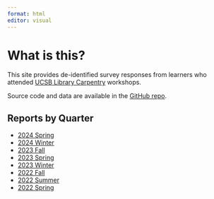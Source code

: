 ```yaml
---
format: html
editor: visual
---
```


# What is this?

This site provides de-identified survey responses from learners who attended [UCSB Library Carpentry](https://ucsbcarpentry.github.io/) workshops.

Source code and data are available in the [GitHub repo](https://github.com/UCSBCarpentry/wkshp-survey-analysis).

## Reports by Quarter

-   [2024 Spring](2024-spring-index.html)
-   [2024 Winter](2024-winter.html)
-   [2023 Fall](2023-fall.html)
-   [2023 Spring](2023-spring.html)
-   [2023 Winter](2023-winter.html)
-   [2022 Fall](2022-fall.html)
-   [2022 Summer](2022-summer.html)
-   [2022 Spring](2022-spring.html)
